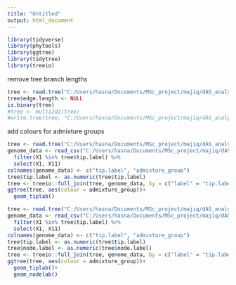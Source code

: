 ---
title: "Untitled"
output: html_document
---
```{r}
library(tidyverse)
library(phytools)
library(ggtree)
library(tidytree)
library(treeio)
```

remove tree branch lengths
```{r}
tree <- read.tree("C:/Users/hasna/Documents/MSc_project/majiq/dAS_analysis/conservation/phastCons/1001genomes/athal20snps_tree.nwk")
tree$edge.length <- NULL
is.binary(tree)
#tree <- multi2di(tree)
#write.tree(tree, "C:/Users/hasna/Documents/MSc_project/majiq/dAS_analysis/conservation/phastCons/1001genomes/athal20snps_tree_nolength.nwk")
```

add colours for admixture groups
```{r}
tree <- read.tree("C:/Users/hasna/Documents/MSc_project/majiq/dAS_analysis/conservation/phastCons/1001genomes/athal20snps_tree.nwk")
genome_data <- read_csv("C:/Users/hasna/Documents/MSc_project/majiq/dAS_analysis/conservation/phastCons/1001genomes/1001genomes.csv", col_names = F) %>% 
  filter(X1 %in% tree$tip.label) %>% 
  select(X1, X11)
colnames(genome_data) <- c("tip.label", "admixture_group")
tree$tip.label <- as.numeric(tree$tip.label)
tree <- treeio::full_join(tree, genome_data, by = c("label" = "tip.label"))
ggtree(tree, aes(colour = admixture_group))+
  geom_tiplab()
```


```{r}
tree <- read.tree("C:/Users/hasna/Documents/MSc_project/majiq/dAS_analysis/conservation/phastCons/1001genomes/athal_bs_tree.nwk")
genome_data <- read_csv("C:/Users/hasna/Documents/MSc_project/majiq/dAS_analysis/conservation/phastCons/1001genomes/1001genomes.csv", col_names = F) %>% 
  filter(X1 %in% tree$tip.label) %>% 
  select(X1, X11)
colnames(genome_data) <- c("tip.label", "admixture_group")
tree$tip.label <- as.numeric(tree$tip.label)
tree$node.label <- as.numeric(tree$node.label)
tree <- treeio::full_join(tree, genome_data, by = c("label" = "tip.label"))
ggtree(tree, aes(colour = admixture_group))+
  geom_tiplab()+
  geom_nodelab()

```


